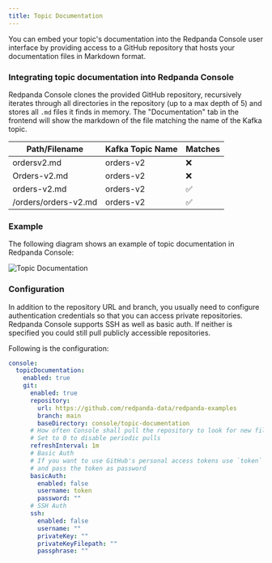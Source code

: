 ```yaml
---
title: Topic Documentation
---
```


<head>
    <meta name="title" content="Embedding topic documentation into Redpanda Console | Redpanda Docs"/>
    <meta name="description" content="Embed your Kafka topic specific documentation into the Redpanda Console UI by linking a Git repository that contains the topics' documentation files."/>
</head>

You can embed your topic's documentation into the Redpanda Console user interface by providing access to a GitHub repository that hosts your documentation files in Markdown format. 


### Integrating topic documentation into Redpanda Console

Redpanda Console clones the provided GitHub repository, recursively iterates through all directories in the repository (up to a max depth of 5) and stores all `.md` files it finds in memory.
The "Documentation" tab in the frontend will show the markdown of the file matching the name of the Kafka topic.

| Path/Filename        | Kafka Topic Name | Matches            |
| -------------------- | ---------------- | ------------------ |
| ordersv2.md          | orders-v2        | :x:                |
| Orders-v2.md         | orders-v2        | :x:                |
| orders-v2.md         | orders-v2        | :white_check_mark: |
| /orders/orders-v2.md | orders-v2        | :white_check_mark: |

### Example

The following diagram shows an example of topic documentation in Redpanda Console:

![Topic Documentation](../../../static/img/console-topic-documentation.png)

### Configuration

In addition to the repository URL and branch, you usually need to configure authentication credentials so that you can access private repositories.
Redpanda Console supports SSH as well as basic auth. If neither is specified you could still pull publicly accessible repositories.

Following is the configuration:

```yaml
console:
  topicDocumentation:
    enabled: true
    git:
      enabled: true
      repository:
        url: https://github.com/redpanda-data/redpanda-examples
        branch: main
        baseDirectory: console/topic-documentation
      # How often Console shall pull the repository to look for new files.
      # Set to 0 to disable periodic pulls
      refreshInterval: 1m
      # Basic Auth
      # If you want to use GitHub's personal access tokens use `token` as username 
      # and pass the token as password
      basicAuth:
        enabled: false
        username: token
        password: ""
      # SSH Auth
      ssh:
        enabled: false
        username: ""
        privateKey: ""
        privateKeyFilepath: ""
        passphrase: ""
```

